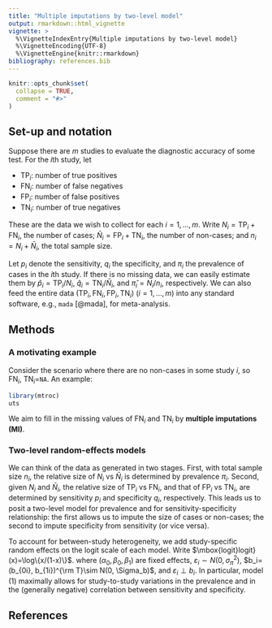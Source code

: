 ```yaml
---
title: "Multiple imputations by two-level model"
output: rmarkdown::html_vignette
vignette: >
  %\VignetteIndexEntry{Multiple imputations by two-level model}
  %\VignetteEncoding{UTF-8}
  %\VignetteEngine{knitr::rmarkdown}
bibliography: references.bib
---
```


```r
knitr::opts_chunk$set(
  collapse = TRUE,
  comment = "#>"
)
```

## Set-up and notation

Suppose there are $m$ studies to evaluate the diagnostic accuracy of
some test. For the $i$th study, let

-   $\mbox{TP}_i$: number of true positives
-   $\mbox{FN}_i$: number of false negatives
-   $\mbox{FP}_i$: number of false positives
-   $\mbox{TN}_i$: number of true negatives

These are the data we wish to collect for each $i=1,\ldots, m$. Write
$N_i=\mbox{TP}_i+\mbox{FN}_i$, the number of cases;
$\bar N_i=\mbox{FP}_i + \mbox{TN}_i$, the number of non-cases; and
$n_i = N_i + \bar N_i$, the total sample size.

Let $p_i$ denote the sensitivity, $q_i$ the specificity, and $\pi_i$ the
prevalence of cases in the $i$th study. If there is no missing data, we
can easily estimate them by $\hat p_i=\mbox{TP}_i/N_i$,
$\hat q_i=\mbox{TN}_i/\bar N_i$, and $\hat\pi_i=N_i/n_i$, respectively.
We can also feed the entire data
$(\mbox{TP}_i, \mbox{FN}_i, \mbox{FP}_i, \mbox{TN}_i)$ $(i=1,\ldots, m)$
into any standard software, e.g., `mada` [@mada], for meta-analysis.

## Methods

### A motivating example

Consider the scenario where there are no non-cases in some study $i$, so
$\mbox{FN}_i$, $\mbox{TN}_i=$`NA`. An example:


```r
library(mtroc)
uts
```

We aim to fill in the missing values of $\mbox{FN}_i$ and $\mbox{TN}_i$
by **multiple imputations (MI)**.

### Two-level random-effects models

We can think of the data as generated in two stages. First, with total
sample size $n_i$, the relative size of $N_i$ vs $\bar N_i$ is
determined by prevalence $\pi_i$. Second, given $N_i$ and $\bar N_i$,
the relative size of $\mbox{TP}_i$ vs $\mbox{FN}_i$, and that of
$\mbox{FP}_i$ vs $\mbox{TN}_i$, are determined by sensitivity $p_i$ and
specificity $q_i$, respectively. This leads us to posit a two-level
model for prevalence and for sensitivity-specificity relationship: the
first allows us to impute the size of cases or non-cases; the second to
impute specificity from sensitivity (or vice versa).

To account for between-study heterogeneity, we add study-specific random effects 
on the logit scale of each model. Write $\mbox{logit}logit}(x)=\log\{x/(1-x)\}$.
\begin{align}\tag{1}
\mbox{logit}(\pi_i)&= \alpha_0 + \varepsilon_i\\
\mbox{logit}(q_i) &= (\beta_0 + b_{0i}) + (\beta_1 + b_{1i})\mbox{logit}(p_i),
\end{align}
where $(\alpha_0, \beta_0, \beta_1)$ are fixed effects, 
$\varepsilon_i\sim N(0, \sigma_\pi^2)$, 
$b_i=(b_{0i}, b_{1i})^{\rm T}\sim N(0, \Sigma_b)$,
and $\varepsilon_i\perp b_i$.
In particular, model (1) maximally allows for study-to-study variations
in the prevalence and in the (generally negative) correlation between
sensitivity and specificity.



## References
